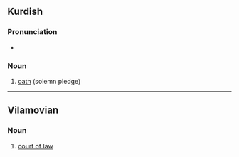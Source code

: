 ==Kurdish==

===Pronunciation===
* {{ku-IPA}}

===Noun===
{{ku-noun|g=f}}

# [[oath]] (solemn pledge)

{{tbot entry|Kurdish|oath|2007|December|ku}}

----

==Vilamovian==

===Noun===
{{wym-noun|g=m|pl=sonda}}

# [[court of law]]